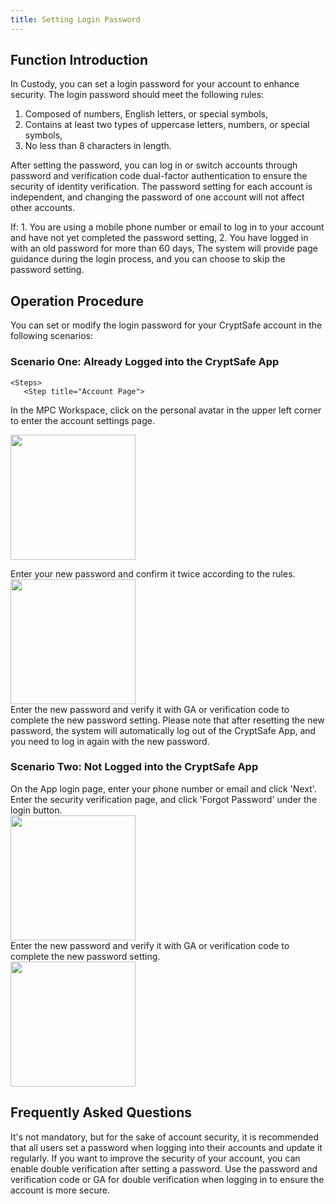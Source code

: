 ```yaml
---
title: Setting Login Password
---
```


##  Function Introduction

In Custody, you can set a login password for your account to enhance security. The login password should meet the following rules:
1. Composed of numbers, English letters, or special symbols,
2. Contains at least two types of uppercase letters, numbers, or special symbols,
3. No less than 8 characters in length.

After setting the password, you can log in or switch accounts through password and verification code dual-factor authentication to ensure the security of identity verification. The password setting for each account is independent, and changing the password of one account will not affect other accounts.

<Note>
If:
1. You are using a mobile phone number or email to log in to your account and have not yet completed the password setting,
2. You have logged in with an old password for more than 60 days,
The system will provide page guidance during the login process, and you can choose to skip the password setting.
</Note>

##  Operation Procedure

You can set or modify the login password for your CryptSafe account in the following scenarios:

### **Scenario One: Already Logged into the CryptSafe App**
    <Steps>
       <Step title="Account Page">
In the MPC Workspace, click on the personal avatar in the upper left corner to enter the account settings page.
      <div className="w-full flex items-center justify-center">
    <img src="/images/user-guide/account.png" width="200"/>
</div>
</Step>
        <Step title="Click 'Reset Login Password'">
            Enter your new password and confirm it twice according to the rules.
                 <div className="w-full flex items-center justify-center">
    <img src="/images/user-guide/reset.jpg" width="200"/>
</div>
        </Step>
        <Step title="Enter New Password">
            Enter the new password and verify it with GA or verification code to complete the new password setting.
            <warning>
            Please note that after resetting the new password, the system will automatically log out of the CryptSafe App, and you need to log in again with the new password.
            </warning>
        </Step>
    </Steps>

### **Scenario Two: Not Logged into the CryptSafe App**
<Steps>
        <Step title="Enter Phone Number or Email on App Login Page">
            On the App login page, enter your phone number or email and click 'Next'.
        </Step>
        <Step title="Click 'Forgot Password'">
            Enter the security verification page, and click 'Forgot Password' under the login button.
 <div className="w-full flex items-center justify-center">
    <img src="/images/user-guide/forgot.jpg" width="200"/>
</div>
        </Step>
        <Step title="Enter New Password">
            Enter the new password and verify it with GA or verification code to complete the new password setting.
        <div className="w-full flex items-center justify-center">
    <img src="/images/user-guide/reset.jpg" width="200"/>
</div>
        </Step>
</Steps>


##  Frequently Asked Questions

<Accordion title="Do I have to set a login password?">
It's not mandatory, but for the sake of account security, it is recommended that all users set a password when logging into their accounts and update it regularly.
</Accordion>

<Accordion title="What are the benefits of setting a login password?">
If you want to improve the security of your account, you can enable double verification after setting a password. Use the password and verification code or GA for double verification when logging in to ensure the account is more secure.
</Accordion>